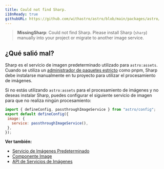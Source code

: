 ```yaml
---
title: Could not find Sharp.
i18nReady: true
githubURL: https://github.com/withastro/astro/blob/main/packages/astro/src/core/errors/errors-data.ts
---
```


> **MissingSharp**: Could not find Sharp. Please install Sharp (`sharp`) manually into your project or migrate to another image service.

## ¿Qué salió mal?

Sharp es el servicio de imagen predeterminado utilizado para `astro:assets`. Cuando se utiliza un [administrador de paquetes estricto](https://pnpm.io/pnpm-vs-npm#npms-flat-tree) como pnpm, Sharp debe instalarse manualmente en tu proyecto para utilizar el procesamiento de imágenes.

Si no estás utilizando `astro:assets` para el procesamiento de imágenes y no deseas instalar Sharp, puedes configurar el siguiente servicio de imagen para que no realiza ningún procesamiento:

```js
import { defineConfig, passthroughImageService } from "astro/config";
export default defineConfig({
 image: {
   service: passthroughImageService(),
 },
});
```

**Ver también:**
-  [Servicio de Imágenes Predeterminado](/es/guides/images/#default-image-service)
-  [Componente Image](/es/reference/modules/astro-assets/#image-)
-  [API de Servicios de Imágenes](/es/reference/image-service-reference/)
